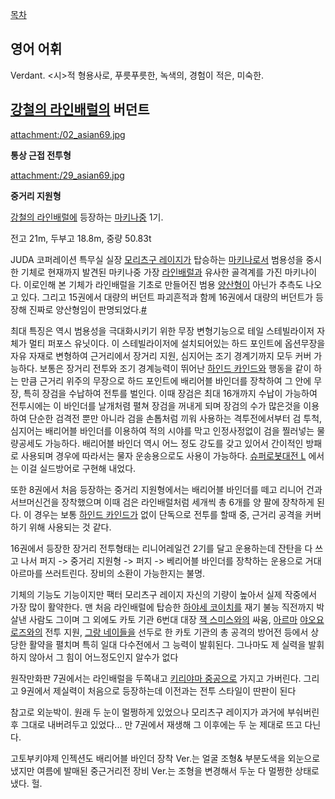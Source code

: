 [[목차]]

== 영어 어휘 ==
Verdant. <시>적 형용사로, 푸릇푸릇한, 녹색의, 경험이 적은, 미숙한.

== [[강철의 라인배럴]]의 버던트 ==

attachment:/02_asian69.jpg

'''통상 근접 전투형'''

attachment:/29_asian69.jpg

'''중거리 지원형'''


[[강철의 라인배럴]]에 등장하는 [[마키나]]중 1기.

전고 21m, 두부고 18.8m, 중량 50.83t

JUDA 코퍼레이션 특무실 실장 [[모리츠구 레이지]]가 탑승하는 [[마키나]]로서 범용성을 중시한 기체로 현재까지 발견된 마키나중 가장 [[라인배럴]]과 유사한 골격계를 가진 마키나이다. 이로인해 본 기체가 라인배럴을 기초로 만들어진 범용 [[양산형]]이 아닌가 추측도 나오고 있다. 그리고 15권에서 대량의 버던트 파괴흔적과 함께 16권에서 대량의 버던트가 등장해 진짜로 양산형임이 판명되었다.[http://pds16.egloos.com/pds/201004/23/00/e0095400_4bd18deeb674e.jpg #]

최대 특징은 역시 범용성을 극대화시키기 위한 무장 변형기능으로 테일 스테빌라이저 자체가 멀티 퍼포스 유닛이다. 이 스테빌라이저에 설치되어있는 하드 포인트에 옵션무장을 자유 자재로 변형하여 근거리에서 장거리 지원, 심지어는 조기 경계기까지 모두 커버 가능하다. 보통은 장거리 전투와 조기 경계능력이 뛰어난 [[하인드 카인드]]와 행동을 같이 하는 만큼 근거리 위주의 무장으로 하드 포인트에 배리어블 바인더를 장착하여 그 안에 무장, 특히 장검을 수납하여 전투를 벌인다. 이때 장검은 최대 16개까지 수납이 가능하여 전투시에는 이 바인더를 날개처렴 펼쳐 장검을 꺼내게 되며 장검의 수가 많은것을 이용하여 단순한 검격전 뿐만 아니라 검을 손톱처럼 끼워 사용하는 격투전에서부터 검 투척, 심지어는 배리어블 바인더를 이용하여 적의 시야를 막고 인정사정없이 검을 찔러넣는 물량공세도 가능하다. 배리어블 바인더 역시 어느 정도 강도를 갖고 있어서 간이적인 방패로 사용되며 경우에 따라서는 물자 운송용으로도 사용이 가능하다. [[슈퍼로봇대전 L]] 에서는 이걸 실드방어로 구현해 내었다.

또한 8권에서 처음 등장하는 중거리 지원형에서는 배리어블 바인더를 떼고 리니어 건과 서브머신건을 장착했으며 이때 검은 라인배럴처럼 세개씩 총 6개를 양 팔에 장착하게 된다. 이 경우는 보통 [[하인드 카인드]]가 없이 단독으로 전투를 할때 중, 근거리 공격을 커버하기 위해 사용되는 것 같다.

16권에서 등장한 장거리 전투형태는 리니어레일건 2기를 달고 운용하는데 잔탄을 다 쓰고 나서 퍼지 -> 중거리 지원형 -> 퍼지 -> 베리어블 바인더를 장착하는 운용으로 거대 아르마를 쓰러트린다. 장비의 소환이 가능한지는 불명.

기체의 기능도 기능이지만 팩터 모리츠구 레이지 자신의 기량이 높아서 실제 작중에서 가장 많이 활약한다. 맨 처음 라인배럴에 탑승한 [[하야세 코이치]]를 재기 불능 직전까지 박살낸 사람도 그이며 그 외에도 카토 기관 6번대 대장 [[잭 스미스]]와의 싸움, [[아르마]] [[야오요로즈]]와의 전투 지원, [[그랑 네이들]]을 선두로 한 카토 기관의 총 공격의 방어전 등에서 상당한 활약을 펼치며 특히 일대 다수전에서 그 능력이 발휘된다. 그나마도 제 실력을 발휘하지 않아서 그 힘이 어느정도인지 알수가 없다

원작만화판 7권에서는 라인배럴을 두쪽내고 [[키리야마 중공]]으로 가지고 가버린다. 그리고 9권에서 제실력이 처음으로 등장하는데 이전과는 전투 스타일이 딴판이 된다

참고로 외눈박이. 원래 두 눈이 멀쩡하게 있었으나 모리츠구 레이지가 과거에 부숴버린 후 그대로 내버려두고 있었다... 만 7권에서 재생해 그 이후에는 두 눈 제대로 뜨고 다닌다.

고토부키야제 인젝션도 배리어블 바인더 장착 Ver.는 얼굴 조형& 부분도색을 외눈으로 냈지만 여름에 발매된 중근거리전 장비 Ver.는 조형을 변경해서 두눈 다 멀쩡한 상태로 냈다. 헐.
